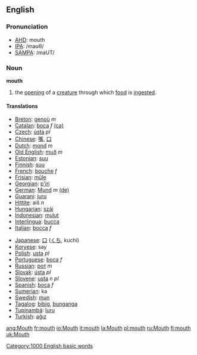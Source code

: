 ==English==
===Pronunciation===
*[[w:AHD|AHD]]: mouth
*[[w:IPA|IPA]]: /maʊθ/
*[[w:SAMPA|SAMPA]]: /maUT/

=== Noun ===
'''mouth'''

#the [[opening]] of a [[creature]] through which [[food]] is [[ingest]]ed.

==== Translations ====
{{top}}
*[[Breton]]: [[genoù]] ''m''
*[[Catalan]]: [[boca]] ''f'' [[:ca:boca|(ca)]]
*[[Czech]]: [[ústa]]  ''pl''
*[[Chinese]]: [[嘴]], [[口]]
*[[Dutch]]: [[mond]] ''m''
*[[Old English]]: [[muð]] ''m''
*[[Estonian]]: [[suu]]
*[[Finnish]]: [[suu]]
*[[French]]: [[bouche]] ''f''
*[[Frisian]]: [[mûle]]
*[[Georgian]]: [[p'iri]]
*[[German]]: [[Mund]] ''m'' [[:de:Mund|(de)]]
*[[Guarani]]: [[juru]]
*[[Hittite]]: aiš ''n''
*[[Hungarian]]: [[száj]]
*[[Indonesian]]: [[mulut]]
*[[Interlingua]]: [[bucca]]
*[[Italian]]: [[bocca]] ''f''
{{mid}}
*[[Japanese]]: [[口]] ([[くち]], kuchi)
*[[Koryese]]: say
*[[Polish]]: [[usta]] ''pl''
*[[Portuguese]]: [[boca]] ''f''
*[[Russian]]: [[рoт]]  ''m''
*[[Slovak]]: [[ústa]]  ''pl''
*[[Slovene]]: [[usta]] ''n pl''
*[[Spanish]]: [[boca]] ''f''
*[[Sumerian]]: ka
*[[Swedish]]: [[mun]]
*[[Tagalog]]: [[bibig]], [[bunganga]]
*[[Tupinambá]]: [[îuru]]
*[[Turkish]]: [[ağız]]
{{bottom}}
[[Category:1000 English basic words]]

[[ang:Mouth]]
[[fr:mouth]]
[[io:Mouth]]
[[it:mouth]]
[[la:Mouth]]
[[pl:mouth]]
[[ru:Mouth]]
[[fi:mouth]]
[[uk:Mouth]]